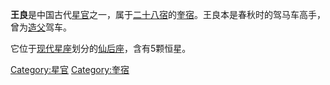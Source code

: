 '''王良'''是中国古代[[星官|星官]]之一，属于[[二十八宿|二十八宿]]的[[奎宿|奎宿]]。王良本是春秋时的驾马车高手，曾为[[造父|造父]]驾车。

它位于[[星座列表|现代星座]]划分的[[仙后座|仙后座]]，含有5颗恒星。

[[Category:星官|Category:星官]]
[[Category:奎宿|Category:奎宿]]